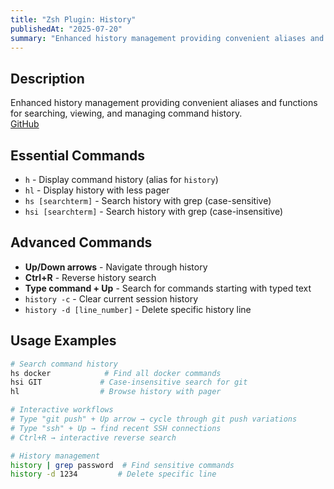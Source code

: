 ```yaml
---
title: "Zsh Plugin: History"
publishedAt: "2025-07-20"
summary: "Enhanced history management providing convenient aliases and functions for searching, viewing, and managing command history."
---
```


## Description

Enhanced history management providing convenient aliases and functions for searching, viewing, and managing command history.  
[GitHub](https://github.com/ohmyzsh/ohmyzsh/blob/master/plugins/history/README.md)

## Essential Commands

- `h` - Display command history (alias for `history`)
- `hl` - Display history with less pager
- `hs [searchterm]` - Search history with grep (case-sensitive)
- `hsi [searchterm]` - Search history with grep (case-insensitive)

## Advanced Commands

- **Up/Down arrows** - Navigate through history
- **Ctrl+R** - Reverse history search
- **Type command + Up** - Search for commands starting with typed text
- `history -c` - Clear current session history
- `history -d [line_number]` - Delete specific history line

## Usage Examples

```bash
# Search command history
hs docker            # Find all docker commands
hsi GIT             # Case-insensitive search for git
hl                  # Browse history with pager

# Interactive workflows
# Type "git push" + Up arrow → cycle through git push variations
# Type "ssh" + Up → find recent SSH connections
# Ctrl+R → interactive reverse search

# History management
history | grep password  # Find sensitive commands
history -d 1234         # Delete specific line
```
